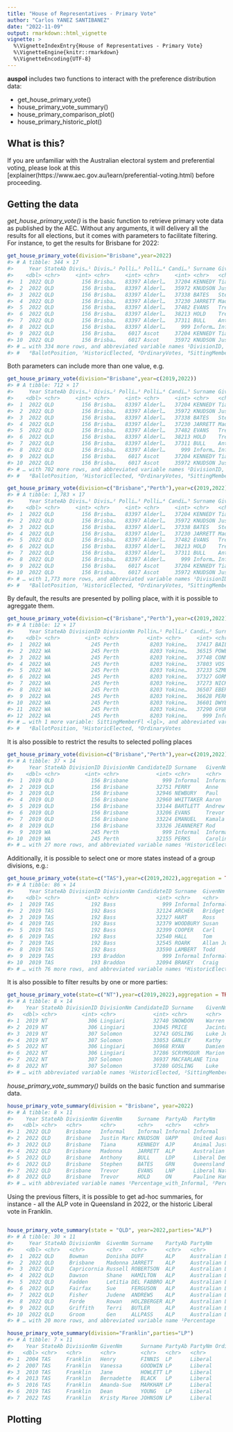 ```yaml
---
title: "House of Representatives - Primary Vote"
author: "Carlos YANEZ SANTIBANEZ"
date: "2022-11-09"
output: rmarkdown::html_vignette
vignette: >
  %\VignetteIndexEntry{House of Representatives - Primary Vote}
  %\VignetteEngine{knitr::rmarkdown}
  %\VignetteEncoding{UTF-8}
---
```




**auspol** includes two functions to interact with the preference distribution data:

- get_house_primary_vote()
- house_primary_vote_summary()
- house_primary_comparison_plot()
- house_primary_historic_plot()

## What is this?

If you are unfamiliar with the Australian electoral system and preferential voting, please look at this [explainer(https://www.aec.gov.au/learn/preferential-voting.html) before proceeding.


## Getting the data

*get_house_primary_vote()* is the basic function to retrieve primary vote data as published by the AEC. Without any arguments, it will delivery all the results for all elections, but it comes with parameters to facilitate filtering.
For instance, to get the results for Brisbane for 2022:


```r
get_house_primary_vote(division="Brisbane",year=2022)
#> # A tibble: 344 × 17
#>     Year StateAb Divis…¹ Divis…² Polli…³ Polli…⁴ Candi…⁵ Surname GivenNm Ballo…⁶ Elected Histo…⁷ PartyAb PartyNm Ordin…⁸ Swing Sitti…⁹
#>    <dbl> <chr>     <int> <chr>     <int> <chr>     <int> <chr>   <chr>     <int> <lgl>   <lgl>   <chr>   <chr>     <int> <dbl> <lgl>  
#>  1  2022 QLD         156 Brisba…   83397 Alderl…   37204 KENNEDY Tiana         1 FALSE   FALSE   AJP     Animal…      23  2.31 FALSE  
#>  2  2022 QLD         156 Brisba…   83397 Alderl…   35972 KNUDSON Justin…       2 FALSE   FALSE   UAPP    United…      25  0.77 FALSE  
#>  3  2022 QLD         156 Brisba…   83397 Alderl…   37338 BATES   Stephen       3 TRUE    FALSE   GRN     Queens…     251  3.43 FALSE  
#>  4  2022 QLD         156 Brisba…   83397 Alderl…   37230 JARRETT Madonna       4 FALSE   FALSE   ALP     Austra…     315  1.27 FALSE  
#>  5  2022 QLD         156 Brisba…   83397 Alderl…   37482 EVANS   Trevor        5 FALSE   TRUE    LNP     Libera…     328 -9.97 FALSE  
#>  6  2022 QLD         156 Brisba…   83397 Alderl…   38213 HOLD    Trevor        6 FALSE   FALSE   ON      Paulin…      31  1.5  FALSE  
#>  7  2022 QLD         156 Brisba…   83397 Alderl…   37311 BULL    Anthony       7 FALSE   FALSE   LDP     Libera…      22  2.21 FALSE  
#>  8  2022 QLD         156 Brisba…   83397 Alderl…     999 Inform… Inform…     999 FALSE   FALSE   Inform… Inform…      20 -1.17 FALSE  
#>  9  2022 QLD         156 Brisba…    6017 Ascot     37204 KENNEDY Tiana         1 FALSE   FALSE   AJP     Animal…      35  1.65 FALSE  
#> 10  2022 QLD         156 Brisba…    6017 Ascot     35972 KNUDSON Justin…       2 FALSE   FALSE   UAPP    United…      62  2.06 FALSE  
#> # … with 334 more rows, and abbreviated variable names ¹​DivisionID, ²​DivisionNm, ³​PollingPlaceID, ⁴​PollingPlace, ⁵​CandidateID,
#> #   ⁶​BallotPosition, ⁷​HistoricElected, ⁸​OrdinaryVotes, ⁹​SittingMemberFl
```

Both parameters can include more than one value, e.g.


```r
get_house_primary_vote(division="Brisbane",year=c(2019,2022))
#> # A tibble: 712 × 17
#>     Year StateAb Divis…¹ Divis…² Polli…³ Polli…⁴ Candi…⁵ Surname GivenNm Ballo…⁶ Elected Histo…⁷ PartyAb PartyNm Ordin…⁸ Swing Sitti…⁹
#>    <dbl> <chr>     <int> <chr>     <int> <chr>     <int> <chr>   <chr>     <int> <lgl>   <lgl>   <chr>   <chr>     <int> <dbl> <lgl>  
#>  1  2022 QLD         156 Brisba…   83397 Alderl…   37204 KENNEDY Tiana         1 FALSE   FALSE   AJP     Animal…      23  2.31 FALSE  
#>  2  2022 QLD         156 Brisba…   83397 Alderl…   35972 KNUDSON Justin…       2 FALSE   FALSE   UAPP    United…      25  0.77 FALSE  
#>  3  2022 QLD         156 Brisba…   83397 Alderl…   37338 BATES   Stephen       3 TRUE    FALSE   GRN     Queens…     251  3.43 FALSE  
#>  4  2022 QLD         156 Brisba…   83397 Alderl…   37230 JARRETT Madonna       4 FALSE   FALSE   ALP     Austra…     315  1.27 FALSE  
#>  5  2022 QLD         156 Brisba…   83397 Alderl…   37482 EVANS   Trevor        5 FALSE   TRUE    LNP     Libera…     328 -9.97 FALSE  
#>  6  2022 QLD         156 Brisba…   83397 Alderl…   38213 HOLD    Trevor        6 FALSE   FALSE   ON      Paulin…      31  1.5  FALSE  
#>  7  2022 QLD         156 Brisba…   83397 Alderl…   37311 BULL    Anthony       7 FALSE   FALSE   LDP     Libera…      22  2.21 FALSE  
#>  8  2022 QLD         156 Brisba…   83397 Alderl…     999 Inform… Inform…     999 FALSE   FALSE   Inform… Inform…      20 -1.17 FALSE  
#>  9  2022 QLD         156 Brisba…    6017 Ascot     37204 KENNEDY Tiana         1 FALSE   FALSE   AJP     Animal…      35  1.65 FALSE  
#> 10  2022 QLD         156 Brisba…    6017 Ascot     35972 KNUDSON Justin…       2 FALSE   FALSE   UAPP    United…      62  2.06 FALSE  
#> # … with 702 more rows, and abbreviated variable names ¹​DivisionID, ²​DivisionNm, ³​PollingPlaceID, ⁴​PollingPlace, ⁵​CandidateID,
#> #   ⁶​BallotPosition, ⁷​HistoricElected, ⁸​OrdinaryVotes, ⁹​SittingMemberFl
```


```r
get_house_primary_vote(division=c("Brisbane","Perth"),year=c(2019,2022))
#> # A tibble: 1,783 × 17
#>     Year StateAb Divis…¹ Divis…² Polli…³ Polli…⁴ Candi…⁵ Surname GivenNm Ballo…⁶ Elected Histo…⁷ PartyAb PartyNm Ordin…⁸ Swing Sitti…⁹
#>    <dbl> <chr>     <int> <chr>     <int> <chr>     <int> <chr>   <chr>     <int> <lgl>   <lgl>   <chr>   <chr>     <int> <dbl> <lgl>  
#>  1  2022 QLD         156 Brisba…   83397 Alderl…   37204 KENNEDY Tiana         1 FALSE   FALSE   AJP     Animal…      23  2.31 FALSE  
#>  2  2022 QLD         156 Brisba…   83397 Alderl…   35972 KNUDSON Justin…       2 FALSE   FALSE   UAPP    United…      25  0.77 FALSE  
#>  3  2022 QLD         156 Brisba…   83397 Alderl…   37338 BATES   Stephen       3 TRUE    FALSE   GRN     Queens…     251  3.43 FALSE  
#>  4  2022 QLD         156 Brisba…   83397 Alderl…   37230 JARRETT Madonna       4 FALSE   FALSE   ALP     Austra…     315  1.27 FALSE  
#>  5  2022 QLD         156 Brisba…   83397 Alderl…   37482 EVANS   Trevor        5 FALSE   TRUE    LNP     Libera…     328 -9.97 FALSE  
#>  6  2022 QLD         156 Brisba…   83397 Alderl…   38213 HOLD    Trevor        6 FALSE   FALSE   ON      Paulin…      31  1.5  FALSE  
#>  7  2022 QLD         156 Brisba…   83397 Alderl…   37311 BULL    Anthony       7 FALSE   FALSE   LDP     Libera…      22  2.21 FALSE  
#>  8  2022 QLD         156 Brisba…   83397 Alderl…     999 Inform… Inform…     999 FALSE   FALSE   Inform… Inform…      20 -1.17 FALSE  
#>  9  2022 QLD         156 Brisba…    6017 Ascot     37204 KENNEDY Tiana         1 FALSE   FALSE   AJP     Animal…      35  1.65 FALSE  
#> 10  2022 QLD         156 Brisba…    6017 Ascot     35972 KNUDSON Justin…       2 FALSE   FALSE   UAPP    United…      62  2.06 FALSE  
#> # … with 1,773 more rows, and abbreviated variable names ¹​DivisionID, ²​DivisionNm, ³​PollingPlaceID, ⁴​PollingPlace, ⁵​CandidateID,
#> #   ⁶​BallotPosition, ⁷​HistoricElected, ⁸​OrdinaryVotes, ⁹​SittingMemberFl
```

By default, the results are presented by polling place, with it is possible to agreggate them.



```r
get_house_primary_vote(division=c("Brisbane","Perth"),year=c(2019,2022), polling_places = c("Yokine North"))
#> # A tibble: 12 × 17
#>     Year StateAb DivisionID DivisionNm Pollin…¹ Polli…² Candi…³ Surname GivenNm Ballo…⁴ Elected Histo…⁵ PartyAb PartyNm Ordin…⁶  Swing
#>    <dbl> <chr>        <int> <chr>         <int> <chr>     <int> <chr>   <chr>     <int> <lgl>   <lgl>   <chr>   <chr>     <int>  <dbl>
#>  1  2022 WA             245 Perth          8203 Yokine…   37417 BAILEY  Cameron       1 FALSE   FALSE   ON      Paulin…      25  -0.97
#>  2  2022 WA             245 Perth          8203 Yokine…   36515 POWELL  Dean          2 FALSE   FALSE   AUC     Austra…      18   0.2 
#>  3  2022 WA             245 Perth          8203 Yokine…   37748 CONNOR  Sean          3 FALSE   FALSE   GAP     The Gr…      14   1.54
#>  4  2022 WA             245 Perth          8203 Yokine…   37803 VOS     Dave          4 FALSE   FALSE   WAP     WESTER…      18  -0.19
#>  5  2022 WA             245 Perth          8203 Yokine…   37233 SZMEKU… Sarah         5 FALSE   FALSE   AJP     Animal…      14   1.54
#>  6  2022 WA             245 Perth          8203 Yokine…   37327 GORMAN  Patrick       6 TRUE    TRUE    ALP     Austra…     341   7.73
#>  7  2022 WA             245 Perth          8203 Yokine…   37273 NICKOLS Evan          7 FALSE   FALSE   LDP     Libera…      18   1.98
#>  8  2022 WA             245 Perth          8203 Yokine…   36507 EBERHA… Sonya …       8 FALSE   FALSE   UAPP    United…      23   1.21
#>  9  2022 WA             245 Perth          8203 Yokine…   36628 PERKS   Caroli…       9 FALSE   FALSE   GRN     The Gr…     138   2.23
#> 10  2022 WA             245 Perth          8203 Yokine…   36601 DWYER   David        10 FALSE   FALSE   LP      Liberal     298 -15.7 
#> 11  2022 WA             245 Perth          8203 Yokine…   37290 GYURU   Aiden        11 FALSE   FALSE   CYA     Austra…       4   0.44
#> 12  2022 WA             245 Perth          8203 Yokine…     999 Inform… Inform…     999 FALSE   FALSE   Inform… Inform…      80   2.8 
#> # … with 1 more variable: SittingMemberFl <lgl>, and abbreviated variable names ¹​PollingPlaceID, ²​PollingPlace, ³​CandidateID,
#> #   ⁴​BallotPosition, ⁵​HistoricElected, ⁶​OrdinaryVotes
```

It is also possible to restrict the results to selected polling places


```r
get_house_primary_vote(division=c("Brisbane","Perth"),year=c(2019,2022),aggregation = TRUE)
#> # A tibble: 37 × 14
#>     Year StateAb DivisionID DivisionNm CandidateID Surname   GivenNm  BallotPosition Elected Histori…¹ PartyAb PartyNm Sitti…² Ordin…³
#>    <dbl> <chr>        <int> <chr>            <int> <chr>     <chr>             <int> <lgl>   <lgl>     <chr>   <chr>   <lgl>     <int>
#>  1  2019 QLD            156 Brisbane           999 Informal  Informal            999 FALSE   FALSE     Inform… Inform… FALSE      1999
#>  2  2019 QLD            156 Brisbane         32751 PERRY     Anne                  1 FALSE   FALSE     ON      Paulin… FALSE      1641
#>  3  2019 QLD            156 Brisbane         32946 NEWBURY   Paul                  6 FALSE   FALSE     ALP     Austra… FALSE     19018
#>  4  2019 QLD            156 Brisbane         32960 WHITTAKER Aaron                 3 FALSE   FALSE     UAPP    United… FALSE       975
#>  5  2019 QLD            156 Brisbane         33144 BARTLETT  Andrew                4 FALSE   FALSE     GRN     The Gr… FALSE     17247
#>  6  2019 QLD            156 Brisbane         33206 EVANS     Trevor                2 TRUE    TRUE      LNP     Libera… FALSE     36119
#>  7  2019 QLD            156 Brisbane         33224 EMANUEL   Kamala                7 FALSE   FALSE     SAL     Social… FALSE       528
#>  8  2019 QLD            156 Brisbane         33326 JEANNERET Rod                   5 FALSE   FALSE     FACN    FRASER… FALSE       526
#>  9  2019 WA             245 Perth              999 Informal  Informal            999 FALSE   FALSE     Inform… Inform… FALSE      3548
#> 10  2019 WA             245 Perth            32155 PERKS     Caroline              6 FALSE   FALSE     GRN     The Gr… FALSE     13234
#> # … with 27 more rows, and abbreviated variable names ¹​HistoricElected, ²​SittingMemberFl, ³​OrdinaryVotes
```

Additionally, it is possible to select one or more states instead of a group divisions, e.g.:


```r
get_house_primary_vote(state=c("TAS"),year=c(2019,2022),aggregation = TRUE)
#> # A tibble: 86 × 14
#>     Year StateAb DivisionID DivisionNm CandidateID Surname  GivenNm    BallotPosition Elected Histor…¹ PartyAb PartyNm Sitti…² Ordin…³
#>    <dbl> <chr>        <int> <chr>            <int> <chr>    <chr>               <int> <lgl>   <lgl>    <chr>   <chr>   <lgl>     <int>
#>  1  2019 TAS            192 Bass               999 Informal Informal              999 FALSE   FALSE    Inform… Inform… FALSE      2962
#>  2  2019 TAS            192 Bass             32124 ARCHER   Bridget                 4 TRUE    FALSE    LP      Liberal FALSE     25401
#>  3  2019 TAS            192 Bass             32327 HART     Ross                    2 FALSE   TRUE     ALP     Austra… FALSE     20882
#>  4  2019 TAS            192 Bass             32379 WOODBURY Susan                   3 FALSE   FALSE    AJP     Animal… FALSE      1422
#>  5  2019 TAS            192 Bass             32399 COOPER   Carl                    7 FALSE   FALSE    NP      The Na… FALSE       783
#>  6  2019 TAS            192 Bass             32540 HALL     Tom                     1 FALSE   FALSE    GRN     The Gr… FALSE      6198
#>  7  2019 TAS            192 Bass             32545 ROARK    Allan John              6 FALSE   FALSE    UAPP    United… FALSE      2891
#>  8  2019 TAS            192 Bass             33590 LAMBERT  Todd                    5 FALSE   FALSE    IND     Indepe… FALSE      2229
#>  9  2019 TAS            193 Braddon            999 Informal Informal              999 FALSE   FALSE    Inform… Inform… FALSE      5023
#> 10  2019 TAS            193 Braddon          32094 BRAKEY   Craig                   2 FALSE   FALSE    IND     Indepe… FALSE      7046
#> # … with 76 more rows, and abbreviated variable names ¹​HistoricElected, ²​SittingMemberFl, ³​OrdinaryVotes
```
It is also possible to filter results by one or more parties:


```r
get_house_primary_vote(state=c("NT"),year=c(2019,2022),aggregation = TRUE, party_abb=c("ALP","CLP"))
#> # A tibble: 8 × 14
#>    Year StateAb DivisionID DivisionNm CandidateID Surname    GivenNm   BallotPosition Elected Histor…¹ PartyAb PartyNm Sitti…² Ordin…³
#>   <dbl> <chr>        <int> <chr>            <int> <chr>      <chr>              <int> <lgl>   <lgl>    <chr>   <chr>   <lgl>     <int>
#> 1  2019 NT             306 Lingiari         32740 SNOWDON    Warren                 1 TRUE    TRUE     ALP     Austra… FALSE     20125
#> 2  2019 NT             306 Lingiari         33045 PRICE      Jacinta                6 FALSE   FALSE    CLP     Countr… FALSE     15918
#> 3  2019 NT             307 Solomon          32743 GOSLING    Luke John              1 TRUE    TRUE     ALP     Austra… FALSE     19484
#> 4  2019 NT             307 Solomon          33053 GANLEY     Kathy                  3 FALSE   FALSE    CLP     Countr… FALSE     18297
#> 5  2022 NT             306 Lingiari         36968 RYAN       Damien                 1 FALSE   FALSE    CLP     NT CLP  FALSE     13974
#> 6  2022 NT             306 Lingiari         37286 SCRYMGOUR  Marion                 5 TRUE    FALSE    ALP     A.L.P.  FALSE     15367
#> 7  2022 NT             307 Solomon          36937 MACFARLANE Tina                   4 FALSE   FALSE    CLP     NT CLP  FALSE     11989
#> 8  2022 NT             307 Solomon          37280 GOSLING    Luke                   3 TRUE    TRUE     ALP     A.L.P.  FALSE     18891
#> # … with abbreviated variable names ¹​HistoricElected, ²​SittingMemberFl, ³​OrdinaryVotes
```


*house_primary_vote_summary()* builds on the basic function and summarise data.

```r
house_primary_vote_summary(division = "Brisbane", year=2022)
#> # A tibble: 8 × 11
#>    Year StateAb DivisionNm GivenNm     Surname  PartyAb  PartyNm                              OrdinaryVotes Percenta…¹ Perce…² Elected
#>   <dbl> <chr>   <chr>      <chr>       <chr>    <chr>    <chr>                                        <int>      <dbl>   <dbl> <lgl>  
#> 1  2022 QLD     Brisbane   Informal    Informal Informal Informal                                      1566       2.09    2.13 FALSE  
#> 2  2022 QLD     Brisbane   Justin Marc KNUDSON  UAPP     United Australia Party                        1430       1.91    1.95 FALSE  
#> 3  2022 QLD     Brisbane   Tiana       KENNEDY  AJP      Animal Justice Party                          1235       1.65    1.68 FALSE  
#> 4  2022 QLD     Brisbane   Madonna     JARRETT  ALP      Australian Labor Party                       20346      27.1    27.7  FALSE  
#> 5  2022 QLD     Brisbane   Anthony     BULL     LDP      Liberal Democrats                             1115       1.49    1.52 FALSE  
#> 6  2022 QLD     Brisbane   Stephen     BATES    GRN      Queensland Greens                            20985      28.0    28.6  TRUE   
#> 7  2022 QLD     Brisbane   Trevor      EVANS    LNP      Liberal National Party of Queensland         26801      35.7    36.5  FALSE  
#> 8  2022 QLD     Brisbane   Trevor      HOLD     ON       Pauline Hanson's One Nation                   1518       2.02    2.07 FALSE  
#> # … with abbreviated variable names ¹​Percentage_with_Informal, ²​Percentage
```

Using the previous filters,  it is possible to get ad-hoc summaries, for instance - all the ALP vote in Queensland in 2022, or the historic Liberal vote in Franklin.


```r

house_primary_vote_summary(state = "QLD", year=2022,parties="ALP")
#> # A tibble: 30 × 11
#>     Year StateAb DivisionNm  GivenNm Surname    PartyAb PartyNm                OrdinaryVotes Percentage_with_Informal Percen…¹ Elected
#>    <dbl> <chr>   <chr>       <chr>   <chr>      <chr>   <chr>                          <int>                    <dbl>    <dbl> <lgl>  
#>  1  2022 QLD     Bowman      Donisha DUFF       ALP     Australian Labor Party         23196                     28.7     29.6 FALSE  
#>  2  2022 QLD     Brisbane    Madonna JARRETT    ALP     Australian Labor Party         20346                     27.1     27.7 FALSE  
#>  3  2022 QLD     Capricornia Russell ROBERTSON  ALP     Australian Labor Party         20543                     26.9     28.7 FALSE  
#>  4  2022 QLD     Dawson      Shane   HAMILTON   ALP     Australian Labor Party         18921                     23.8     24.9 FALSE  
#>  5  2022 QLD     Fadden      Letitia DEL FABBRO ALP     Australian Labor Party         18140                     21.7     22.8 FALSE  
#>  6  2022 QLD     Fairfax     Sue     FERGUSON   ALP     Australian Labor Party         18001                     21.0     22.3 FALSE  
#>  7  2022 QLD     Fisher      Judene  ANDREWS    ALP     Australian Labor Party         19804                     22.9     23.7 FALSE  
#>  8  2022 QLD     Forde       Rowan   HOLZBERGER ALP     Australian Labor Party         18969                     26.1     28.2 FALSE  
#>  9  2022 QLD     Griffith    Terri   BUTLER     ALP     Australian Labor Party         21961                     27.9     28.4 FALSE  
#> 10  2022 QLD     Groom       Gen     ALLPASS    ALP     Australian Labor Party         13822                     18.3     19.4 FALSE  
#> # … with 20 more rows, and abbreviated variable name ¹​Percentage
```




```r
house_primary_vote_summary(division="Franklin",parties="LP")
#> # A tibble: 7 × 11
#>    Year StateAb DivisionNm GivenNm      Surname PartyAb PartyNm OrdinaryVotes Percentage_with_Informal Percentage Elected
#>   <dbl> <chr>   <chr>      <chr>        <chr>   <chr>   <chr>           <int>                    <dbl>      <dbl> <lgl>  
#> 1  2004 TAS     Franklin   Henry        FINNIS  LP      Liberal         21337                     37.6       39.0 FALSE  
#> 2  2007 TAS     Franklin   Vanessa      GOODWIN LP      Liberal         22616                     39.8       41.0 FALSE  
#> 3  2010 TAS     Franklin   Jane         HOWLETT LP      Liberal         18386                     32.0       33.3 FALSE  
#> 4  2013 TAS     Franklin   Bernadette   BLACK   LP      Liberal         21867                     37.1       38.7 FALSE  
#> 5  2016 TAS     Franklin   Amanda-Sue   MARKHAM LP      Liberal         20754                     33.9       35.1 FALSE  
#> 6  2019 TAS     Franklin   Dean         YOUNG   LP      Liberal         18591                     29.9       30.9 FALSE  
#> 7  2022 TAS     Franklin   Kristy Maree JOHNSON LP      Liberal         14374                     24.5       25.9 FALSE
```




## Plotting 

